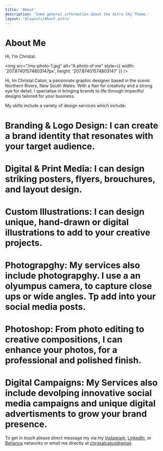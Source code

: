 ```yaml
---
title: 'About'
description: 'Some general information about the Astro Sky Theme.'
layout: '@layouts/About.astro'
---
```


# About Me

Hi, I'm Christal.

<img src="/my-photo-1.jpg" alt="A photo of me" style={{ width: '207.87401574803147px', height: '207.87401574803147' }} />

Hi, Im Christal Caton, a passionate graphic designer based in the scenic Northern Rivers, New South Wales. With a flair for creativity and a strong eye for detail, I specialise in bringing brands to life through impactful designs tailored for your business. 

My skills include a variety of design services which include: 

# Branding & Logo Design: I can create a brand identity that resonates with your target audience. 

# Digital & Print Media: I can design striking posters, flyers, brouchures, and layout design. 

# Custom Illustrations: I can design unique, hand-drawn or digital illustrations to add to your creative projects.

# Photograpghy: My services also include photograpghy. I use a an olyumpus camera, to capture close ups or wide angles. Tp add into your social media posts. 

# Photoshop: From photo editing to creative compositions, I can enhance your photos, for a professional and polished finish. 

# Digital Campaigns: My Services also include devolping innovative social media campaigns and unique digital advertisments to grow your brand presence.  

To get in touch please direct message my via my [Instagram](https://www.instagram.com/christal_cu.8/), [LinkedIn](https://www.linkedin.com/in/christal-caton-73981818a/), or [Behance](https://www.linkedin.com/in/christal-caton-73981818a/) networks or email me directly at [christalcaton@gmail](mailto:christalcaton+website@gmail).
